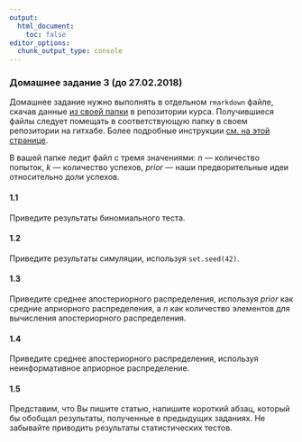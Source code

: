 ```yaml
---
output:
  html_document:
    toc: false
editor_options: 
  chunk_output_type: console
---
```


### Домашнее задание 3 (до 27.02.2018)
Домашнее задание нужно выполнять в отдельном `rmarkdown` файле, скачав данные [из своей папки](https://github.com/agricolamz/2018_data_analysis_for_linguists/tree/master/data/students) в репозитории курса. Получившиеся файлы следует помещать в соответствующую папку в своем репозитории на гитхабе. Более подробные инструкции [см. на этой странице](file:///home/agricolamz/work/materials/2018_I_HSE_Data_Analysis_for_linguists/docs/index.html).

В вашей папке ледит файл с тремя значениями: $n$ --- количество попыток, $k$ --- количество успехов, $prior$ ---  наши предворительные идеи относительно доли успехов.

#### 1.1
Приведите результаты биномиального теста.

#### 1.2
Приведите результаты симуляции, используя `set.seed(42)`.

#### 1.3
Приведите среднее апостериорного распределения, используя $prior$  как средние априорного распределения, а $n$ как количество элементов для вычисления апостериорного распределения.

#### 1.4
Приведите среднее апостериорного распределения, используя неинформативное априорное распределение.

#### 1.5
Представим, что Вы пишите статью, напишите короткий абзац, который бы обобщал результаты, полученные в предыдущих заданиях. Не забывайте приводить результаты статистических тестов.

